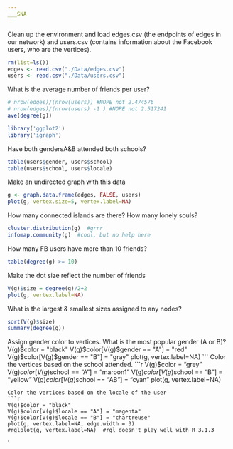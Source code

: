 ```yaml
---
___SNA
---
```

Clean up the environment and load edges.csv (the endpoints of edges in our network) and users.csv (contains information about the Facebook users, who are the vertices).
```r
rm(list=ls())
edges <- read.csv("./Data/edges.csv")
users <- read.csv("./Data/users.csv")
```
What is the average number of friends per user?
```r
# nrow(edges)/(nrow(users)) #NOPE not 2.474576
# nrow(edges)/(nrow(users) -1 ) #NOPE not 2.517241
ave(degree(g))

library('ggplot2')
library('igraph')

```
Have both gendersA&B attended both schools?
```r
table(users$gender, users$school)
table(users$school, users$locale)
```
Make an undirected graph with this data
```r
g <- graph.data.frame(edges, FALSE, users)
plot(g, vertex.size=5, vertex.label=NA)
```
How many connected islands are there? How many lonely souls?
```r
cluster.distribution(g)  #grrr
infomap.community(g)  #cool, but no help here
```
How many FB users have more than 10 friends?
```r
table(degree(g) >= 10)
```
Make the dot size reflect the number of friends
```r
V(g)$size = degree(g)/2+2
plot(g, vertex.label=NA)
```
What is the largest & smallest sizes assigned to any nodes?
```r
sort(V(g)$size)
summary(degree(g))
```
Assign gender color to vertices.  What is the most popular gender (A or B)?
V(g)$color = "black"
V(g)$color[V(g)$gender == "A"] = "red"
V(g)$color[V(g)$gender == "B"] = "gray"
plot(g, vertex.label=NA)
```
Color the vertices based on the school attended.
```r
V(g)$color = "grey"
V(g)$color[V(g)$school == "A"] = "maroon1"
V(g)$color[V(g)$school == "B"] = "yellow"
V(g)$color[V(g)$school == "AB"] = "cyan"
plot(g, vertex.label=NA)
```
Color the vertices based on the locale of the user
```r
V(g)$color = "black"
V(g)$color[V(g)$locale == "A"] = "magenta"
V(g)$color[V(g)$locale == "B"] = "chartreuse"
plot(g, vertex.label=NA, edge.width = 3)
#rglplot(g, vertex.label=NA)  #rgl doesn't play well with R 3.1.3
```
`
